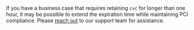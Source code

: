 
<Alert type={Alerts.INFO}>
  If you have a business case that requires retaining <code>cvc</code> for longer than one hour,
  it may be possible to extend the expiration time while maintaining PCI compliance.
  Please <a href="https://basistheory.com/contact">reach out</a> to our support team for assistance.
</Alert>
